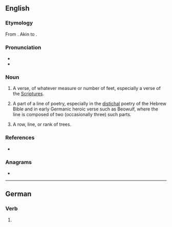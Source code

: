 {{also|Stich}}
==English==

===Etymology===
From {{etyl|grc|en}} {{m|grc|στίχος||line, row, verse|sc=polytonic}}. Akin to {{m|grc|στείχω||I go|sc=polytonic}}.

===Pronunciation===
* {{IPA|/stɪk/|lang=en}}
* {{homophones|lang=en|stick}}

===Noun===
{{en-noun}}

# {{lb|en|obsolete}} A verse, of whatever measure or number of feet, especially a verse of the [[Scriptures]].
# A part of a line of poetry, especially in the [[distichal]] poetry of the Hebrew Bible and in early Germanic heroic verse such as Beowulf, where the line is composed of two (occasionally three) such parts. 
# {{lb|en|obsolete}} A row, line, or rank of trees.

===References===
* {{R:Webster 1913}}

===Anagrams===
* {{anagrams|en|chist|chits|sicht|sitch}}

----

==German==

===Verb===
{{head|de|verb form}}

# {{de-verb form of|stechen|i|s}}